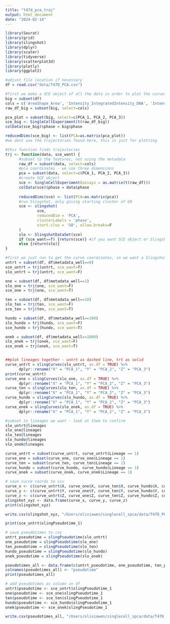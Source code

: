 ```yaml
---
title: "t47d_pca_traj"
output: html_document
date: "2024-02-14"
---
```


```r
library(Seurat)
library(grid)
library(slingshot)
library(dplyr)
library(scater)
library(tidyverse)
library(scatterplot3d)
library(plotly)
library(ggplot2)
```


```r
#adjust file location if necessary
df = read.csv("data/T47D_PCA.csv")
```

```r
#first we make a SCE object of all the data in order to plot the curves atop the PCA
big = subset(df)
cols = c('AreaShape_Area', 'Intensity_IntegratedIntensity_DNA', 'Intensity_MedianIntensity_CDK2', 'Intensity_MedianIntensity_CDK4', 'Intensity_MedianIntensity_CDK6', 'Intensity_MedianIntensity_Cdh1', 'Intensity_MedianIntensity_Cdt1', 'Intensity_MedianIntensity_E2F1', 'Intensity_MedianIntensity_ER', 'Intensity_MedianIntensity_Ki67', 'Intensity_MedianIntensity_PR', 'Intensity_MedianIntensity_RB', 'Intensity_MedianIntensity_Skp2', 'Intensity_MedianIntensity_cycA', 'Intensity_MedianIntensity_cycB1', 'Intensity_MedianIntensity_cycD1', 'Intensity_MedianIntensity_cycE', 'Intensity_MedianIntensity_p21', 'Intensity_MedianIntensity_pRB', 'pRB_over_RB')
raw_df_big = subset(big, select=cols)

pca_plot = subset(big, select=c(PCA_1, PCA_2, PCA_3))
sce_big <- SingleCellExperiment(t(raw_df_big))
colData(sce_big)$phase = big$phase

reducedDims(sce_big) <- list(PCA=as.matrix(pca_plot))
#we dont use the trajectories found here, this is just for plotting

#this function finds trajectories 
trj <- function(data, sce_want) {
      #subset to the features, not using the metadata
      raw_df = subset(data, select=cols)
      #pca coordinates - we use three dimensions
      pca = subset(data, select=c(PCA_1, PCA_2, PCA_3))
      #create SCE object
      sce <- SingleCellExperiment(assays = as.matrix(t(raw_df)))
      colData(sce)$phase = data$phase
      
      reducedDims(sce) <- list(PCA=as.matrix(pca))
      #run Slingshot, only giving starting cluster of G0
      sce <- slingshot(
              sce,
              reducedDim = 'PCA',
              clusterLabels = 'phase',
              start.clus = 'G0', allow.breaks=F
      )
      slo <- SlingshotDataSet(sce)
      if (sce_want==T) {return(sce)} #if you want SCE object or Slingshot object to be returned
      else {return(slo)} 
}

#first we just run to get the curve coordinates, so we want a Slingshot object
untrt = subset(df, df$metadata_well==0)
sce_untrt = trj(untrt, sce_want=T)
slo_untrt = trj(untrt, sce_want=F)

one = subset(df, df$metadata_well==1)
slo_one = trj(one, sce_want=F)
sce_one = trj(one, sce_want=T)

ten = subset(df, df$metadata_well==10)
slo_ten = trj(ten, sce_want=F)
sce_ten = trj(ten, sce_want=T)

hundo = subset(df, df$metadata_well==100)
slo_hundo = trj(hundo, sce_want=F)
sce_hundo = trj(hundo, sce_want=T)

onek = subset(df, df$metadata_well==1000)
slo_onek = trj(onek, sce_want=F)
sce_onek = trj(onek, sce_want=T)


##plot lineages together - untrt as dashed line, trt as solid
curve_untrt = slingCurves(slo_untrt, as.df = TRUE) %>%
      dplyr::rename("X" = "PCA_1", "Y" = "PCA_2", "Z" = "PCA_3")
print(curve_untrt)
curve_one = slingCurves(slo_one, as.df = TRUE) %>%
      dplyr::rename("X" = "PCA_1", "Y" = "PCA_2", "Z" = "PCA_3")
curve_ten = slingCurves(slo_ten, as.df = TRUE) %>%
      dplyr::rename("X" = "PCA_1", "Y" = "PCA_2", "Z" = "PCA_3")
curve_hundo = slingCurves(slo_hundo, as.df = TRUE) %>%
      dplyr::rename("X" = "PCA_1", "Y" = "PCA_2", "Z" = "PCA_3")
curve_onek = slingCurves(slo_onek, as.df = TRUE) %>%
      dplyr::rename("X" = "PCA_1", "Y" = "PCA_2", "Z" = "PCA_3")

#subset to lineages we want - look at them to confirm
slo_untrt@lineages
slo_one@lineages
slo_ten@lineages
slo_hundo@lineages
slo_onek@lineages

curve_untrt = subset(curve_untrt, curve_untrt$Lineage == 1)
curve_one = subset(curve_one, curve_one$Lineage == 1)
curve_ten = subset(curve_ten, curve_ten$Lineage == 1)
curve_hundo = subset(curve_hundo, curve_hundo$Lineage == 1)
curve_onek = subset(curve_onek, curve_onek$Lineage == 1)

# save curve coords to csv
curve_x <- c(curve_untrt$X, curve_one$X, curve_ten$X, curve_hundo$X, curve_onek$X)
curve_y <- c(curve_untrt$Y, curve_one$Y, curve_ten$Y, curve_hundo$Y, curve_onek$Y)
curve_z <- c(curve_untrt$Z, curve_one$Z, curve_ten$Z, curve_hundo$Z, curve_onek$Z)
slingshot_xyz <- data.frame(curve_x, curve_y, curve_z)
print(slingshot_xyz)

write.csv(slingshot_xyz, "/Users/oliviawen/singlecell_spca/data/T47D_PCA_Curves.csv", row.names=FALSE)

print(sce_untrt$slingPseudotime_1)

# save pseudotimes to csv 
untrt_pseudotime = slingPseudotime(slo_untrt)
one_pseudotime = slingPseudotime(slo_one)
ten_pseudotime = slingPseudotime(slo_ten)
hundo_pseudotime = slingPseudotime(slo_hundo)
onek_pseudotime = slingPseudotime(slo_onek)

pseudotimes_all <- data.frame(c(untrt_pseudotime, one_pseudotime, ten_pseudotime, hundo_pseudotime, onek_pseudotime))
colnames(pseudotimes_all) <- "pseudotime"
print(pseudotimes_all)

# add pseudotimes as column in df
untrt$pseudotime <- sce_untrt$slingPseudotime_1
one$pseudotime <- sce_one$slingPseudotime_1
ten$pseudotime <- sce_ten$slingPseudotime_1
hundo$pseudotime <- sce_hundo$slingPseudotime_1
onek$pseudotime <- sce_onek$slingPseudotime_1

write.csv(pseudotimes_all, "/Users/oliviawen/singlecell_spca/data/T47D_PCA_Pseudotimes.csv", row.names=FALSE)
```